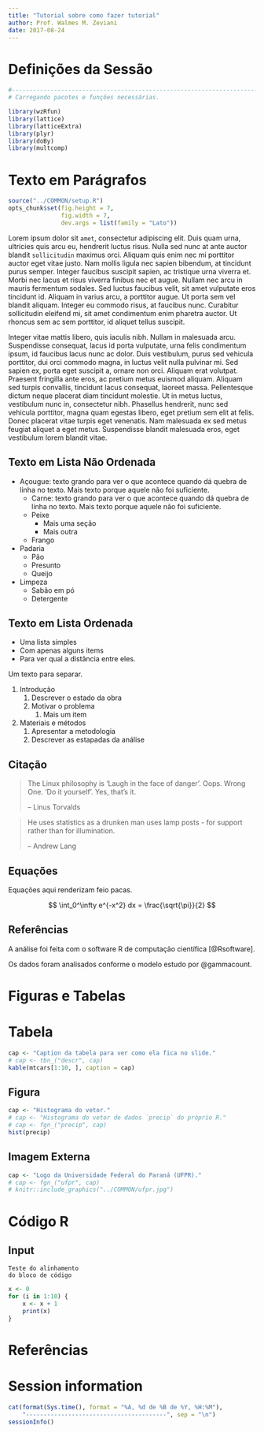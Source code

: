 ```yaml
---
title: "Tutorial sobre como fazer tutorial"
author: Prof. Walmes M. Zeviani
date: 2017-08-24
---
```


# Definições da Sessão

```r
#-----------------------------------------------------------------------
# Carregando pacotes e funções necessárias.

library(wzRfun)
library(lattice)
library(latticeExtra)
library(plyr)
library(doBy)
library(multcomp)
```

# Texto em Parágrafos

```r
source("../COMMON/setup.R")
opts_chunk$set(fig.height = 7,
               fig.width = 7,
               dev.args = list(family = "Lato"))
```

  Lorem ipsum dolor sit `amet`, consectetur adipiscing elit. Duis quam
  urna, ultricies quis arcu eu, hendrerit luctus risus. Nulla sed nunc
  at ante auctor blandit `sollicitudin` maximus orci. Aliquam quis enim
  nec mi porttitor auctor eget vitae justo. Nam mollis ligula nec sapien
  bibendum, at tincidunt purus semper. Integer faucibus suscipit sapien,
  ac tristique urna viverra et. Morbi nec lacus et risus viverra finibus
  nec et augue. Nullam nec arcu in mauris fermentum sodales. Sed luctus
  faucibus velit, sit amet vulputate eros tincidunt id. Aliquam in
  varius arcu, a porttitor augue. Ut porta sem vel blandit
  aliquam. Integer eu commodo risus, at faucibus nunc. Curabitur
  sollicitudin eleifend mi, sit amet condimentum enim pharetra
  auctor. Ut rhoncus sem ac sem porttitor, id aliquet tellus suscipit.

  Integer vitae mattis libero, quis iaculis nibh. Nullam in malesuada
  arcu. Suspendisse consequat, lacus id porta vulputate, urna felis
  condimentum ipsum, id faucibus lacus nunc ac dolor. Duis vestibulum,
  purus sed vehicula porttitor, dui orci commodo magna, in luctus velit
  nulla pulvinar mi. Sed sapien ex, porta eget suscipit a, ornare non
  orci. Aliquam erat volutpat. Praesent fringilla ante eros, ac pretium
  metus euismod aliquam. Aliquam sed turpis convallis, tincidunt lacus
  consequat, laoreet massa. Pellentesque dictum neque placerat diam
  tincidunt molestie. Ut in metus luctus, vestibulum nunc in,
  consectetur nibh. Phasellus hendrerit, nunc sed vehicula porttitor,
  magna quam egestas libero, eget pretium sem elit at felis. Donec
  placerat vitae turpis eget venenatis. Nam malesuada ex sed metus
  feugiat aliquet a eget metus. Suspendisse blandit malesuada eros, eget
  vestibulum lorem blandit vitae.

## Texto em Lista Não Ordenada

  * Açougue: texto grando para ver o que acontece quando dá quebra de
    linha no texto. Mais texto porque aquele não foi suficiente.
    - Carne: texto grando para ver o que acontece quando dá quebra de
      linha no texto. Mais texto porque aquele não foi suficiente.
    - Peixe
        * Mais uma seção
        * Mais outra
    - Frango
  * Padaria
    - Pão
    - Presunto
    - Queijo
  * Limpeza
    - Sabão em pó
    - Detergente

## Texto em Lista Ordenada {.build}

  * Uma lista simples
  * Com apenas alguns items
  * Para ver qual a distância entre eles.

Um texto para separar.

  1. Introdução
     1. Descrever o estado da obra
     2. Motivar o problema
        1. Mais um item
  2. Materiais e métodos
     1. Apresentar a metodologia
     2. Descrever as estapadas da análise

## Citação

> The Linux philosophy is 'Laugh in the face of danger'. Oops. Wrong
> One. 'Do it yourself'. Yes, that's it.
>
> -- Linus Torvalds

> He uses statistics as a drunken man uses lamp posts - for support
> rather than for illumination.
>
> -- Andrew Lang

## Equações

Equações aqui renderizam feio pacas.

$$
  \int_0^\infty e^{-x^2} dx = \frac{\sqrt{\pi}}{2}
$$

## Referências

A análise foi feita com o software R de computação científica
[@Rsoftware].

Os dados foram analisados conforme o modelo estudo por @gammacount.

# Figuras e Tabelas

# Tabela

```r
cap <- "Caption da tabela para ver como ela fica no slide."
# cap <- tbn_("descr", cap)
kable(mtcars[1:10, ], caption = cap)
```

## Figura

```r
cap <- "Histograma do vetor."
# cap <- "Histograma do vetor de dados `precip` do próprio R."
# cap <- fgn_("precip", cap)
hist(precip)
```

## Imagem Externa

```r
cap <- "Logo da Universidade Federal do Paraná (UFPR)."
# cap <- fgn_("ufpr", cap)
# knitr::include_graphics("../COMMON/ufpr.jpg")
```

# Código R

## Input

```
Teste do alinhamento
do bloco de código
```

```r
x <- 0
for (i in 1:10) {
    x <- x + 1
    print(x)
}
```

# Referências

<!-- Coloca as referências aqui. -->
<div id="refs">
</div>

# Session information

```r
cat(format(Sys.time(), format = "%A, %d de %B de %Y, %H:%M"),
    "----------------------------------------", sep = "\n")
sessionInfo()
```
